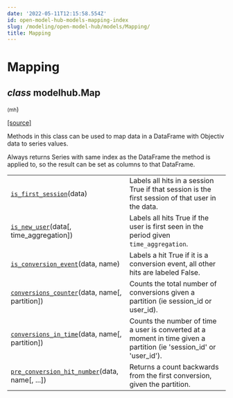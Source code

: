```yaml
---
date: '2022-05-11T12:15:58.554Z'
id: open-model-hub-models-mapping-index
slug: /modeling/open-model-hub/models/Mapping/
title: Mapping
---
```


# Mapping

<div className="class">

## <span className="type-annotation"><em>class</em></span> <span className="additional-name">modelhub.</span><span className="name">Map</span>

<small className="parameter-list">(<span className="parameter" id="mh">mh</span></small>)


&#8203;<span className="view-source">[[source]](https://github.com/objectiv/objectiv-analytics/blob/main/modelhub/modelhub/map.py)</span>

<div className="content">

Methods in this class can be used to map data in a DataFrame with Objectiv data to series values.

Always returns Series with same index as the DataFrame the method is applied to, so the result can be set
as columns to that DataFrame.


</div>


</div>

<div className="table-autosummary">

|                                                   |                                                                                                                                                                                                                        |
| ------------------------------------------------- | --------------------------------------------------------------------------------------------------------------------------------------------------------------------------------------------------------------------- |
| [`is_first_session`](/modeling/open-model-hub/models/Mapping/modelhub.Map.is_first_session.mdx)(data)                            | Labels all hits in a session True if that session is the first session of that user in the data.                                                                                                                       |
| [`is_new_user`](/modeling/open-model-hub/models/Mapping/modelhub.Map.is_new_user.mdx)(data[, time_aggregation])             | Labels all hits True if the user is first seen in the period given `time_aggregation`.                                                                                                                                   |
| [`is_conversion_event`](/modeling/open-model-hub/models/Mapping/modelhub.Map.is_conversion_event.mdx)(data, name)                   | Labels a hit True if it is a conversion event, all other hits are labeled False.                                                                                                                                       |
| [`conversions_counter`](/modeling/open-model-hub/models/Mapping/modelhub.Map.conversions_counter.mdx)(data, name[, partition])      | Counts the total number of conversions given a partition (ie session_id or user_id).                                                                                                                                   |
| [`conversions_in_time`](/modeling/open-model-hub/models/Mapping/modelhub.Map.conversions_in_time.mdx)(data, name[, partition])      | Counts the number of time a user is converted at a moment in time given a partition (ie 'session_id' or 'user_id').                                                                                                    |
| [`pre_conversion_hit_number`](/modeling/open-model-hub/models/Mapping/modelhub.Map.pre_conversion_hit_number.mdx)(data, name[, ...])      | Returns a count backwards from the first conversion, given the partition.                                                                                                                                              |


</div>
